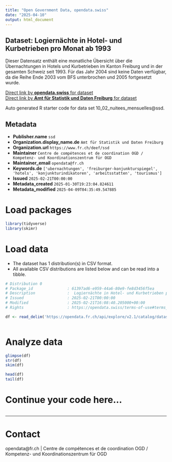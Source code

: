 ```yaml
---
title: "Open Government Data, opendata.swiss"
date: "2025-04-10"
output: html_document
---
```


## Dataset: Logiernächte in Hotel- und Kurbetrieben pro Monat ab 1993

Dieser Datensatz enthält eine monatliche Übersicht über die Übernachtungen in Hotels und Kurbetrieben im Kanton Freiburg und in der gesamten Schweiz seit 1993. Für das Jahr 2004 sind keine Daten verfügbar, da die Reihe Ende 2003 vom BFS unterbrochen und 2005 fortgesetzt wurde.  

[Direct link by **opendata.swiss** for dataset](https://opendata.swiss/de/dataset/logiernachte-in-hotel-und-kurbetrieben-pro-monat-ab-1993)<br>
[Direct link by **Amt für Statistik und Daten Freiburg** for dataset](https://opendata.fr.ch/explore/dataset/10_02_nuitees_mensuelles/)

Auto generated R starter code for data set 10_02_nuitees_mensuelles@ssd.

## Metadata

- **Publisher.name** `ssd`
- **Organization.display_name.de** `Amt für Statistik und Daten Freiburg`
- **Organization.url** `https://www.fr.ch/deef/ssd`
- **Maintainer** `Centre de compétences et de coordination OGD / Kompetenz- und Koordinationszentrum für OGD`
- **Maintainer_email** `opendata@fr.ch`
- **Keywords.de** `['ubernachtungen', 'freiburger-konjunkturspiegel', 'hotels', 'konjunkturindikatoren', 'arbeitsstatten', 'tourismus']`
- **Issued** `2025-02-21T00:00:00`
- **Metadata_created** `2025-01-30T19:23:04.824611`
- **Metadata_modified** `2025-04-09T04:35:49.547885`


# Load packages

```r

library(tidyverse)
library(skimr)

```

# Load data

-   The dataset has 1 distribution(s) in CSV format.
-   All available CSV distributions are listed below and can be read into a tibble.

```r

# Distribution 0
# Package_id               : 61397ad6-e959-44a6-80e9-fe8d3456f5ea
# Description              :  Logiernächte in Hotel- und Kurbetrieben pro Monat ab 1993 (csv)
# Issued                   : 2025-02-21T00:00:00
# Modified                 : 2025-02-21T16:08:40.205000+00:00
# Rights                   : https://opendata.swiss/terms-of-use#terms_by

df <- read_delim('https://opendata.fr.ch/api/explore/v2.1/catalog/datasets/10_02_nuitees_mensuelles/exports/csv?use_labels=true')



```

# Analyze data

```r

glimpse(df)
str(df)
skim(df)

head(df)
tail(df)

```

# Continue your code here...

```r

```

------------------------------------------------------------------------

# Contact

opendata@fr.ch | Centre de compétences et de coordination OGD / Kompetenz- und Koordinationszentrum für OGD

